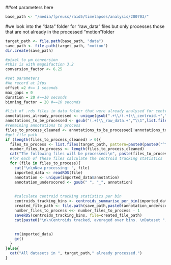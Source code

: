##set parameters here
```r
base_path <- "/media/fpreuss/raid5/timelapses/analysis/200703/"
```

#we look into the "data" folder for "raw_data" files but only processes those that are not already in the processed "motion"folder
```r

target_path <- file.path(base_path, "data")
save_path <- file.path(target_path, "motion")
dir.create(save_path)

#pixel to µm conversion
#this is with magnifaction 3.2
conversion_factor <- 6.25

#set parameters
#We record at 2fps
offset =2 #== 1 seconds
max_gaps = 0 
duration = 20 #==10 seconds
binning_factor = 20 #==10 seconds

#list of .rds files in data folder that were already analysed for centroid tracking
annotations_already_processed <- unique(gsub(".+\\/(.+)\\_centroid.+","\\1",list.files(save_path, "centroid_tracking", full.names = TRUE, ignore.case = TRUE)))
annotations_to_be_processed <- gsub("(.+)\\_raw_data.+","\\1",list.files(target_path,"raw_data", ignore.case = TRUE))
#remaining annotations to process
files_to_process_cleaned <- annotations_to_be_processed[!annotations_to_be_processed %in% annotations_already_processed]
#get file path
if (length(files_to_process_cleaned) > 0){
  files_to_process <- list.files(target_path, pattern=paste0(paste0("^",files_to_process_cleaned,"_raw_data"),collapse="|"), full.names = TRUE, ignore.case = TRUE)
  number_files_to_process <- length(files_to_process_cleaned)
  cat("The following files will be processed:\n", paste(files_to_process, collapse = "\n"))
  #for each of these files calculate the centroid tracking statistics
  for (file in files_to_process){
    cat("\n\nNow processing: ", file)
    imported_data <- readRDS(file)
    annotation <- unique(imported_data$annotation)
    annotation_underscored <- gsub(" ", "_", annotation)
    
    
    #calculate centroid tracking statistics per bin
    centroids_tracking_bins <- centroids_summarise_per_bin(imported_data,conversion_factor,offset,binning_factor,max_gaps,duration)
    created_file_path <- file.path(save_path,paste0(annotation_underscored,"_centroid_tracking_bins.RDS"))
    number_files_to_process <<- number_files_to_process - 1
    saveRDS(centroids_tracking_bins, file=created_file_path)
    cat(paste0("\n\nCentroids tracked, averaged over bins. \nDataset ", file, " was processed\nand saved under ", created_file_path, "\n", number_files_to_process, " datasets waiting to be processed.\n\n"))
 
    
    rm(imported_data)
    gc()
  }
}else{
  cat("All datasets in ", target_path," already processed.")
}

```

